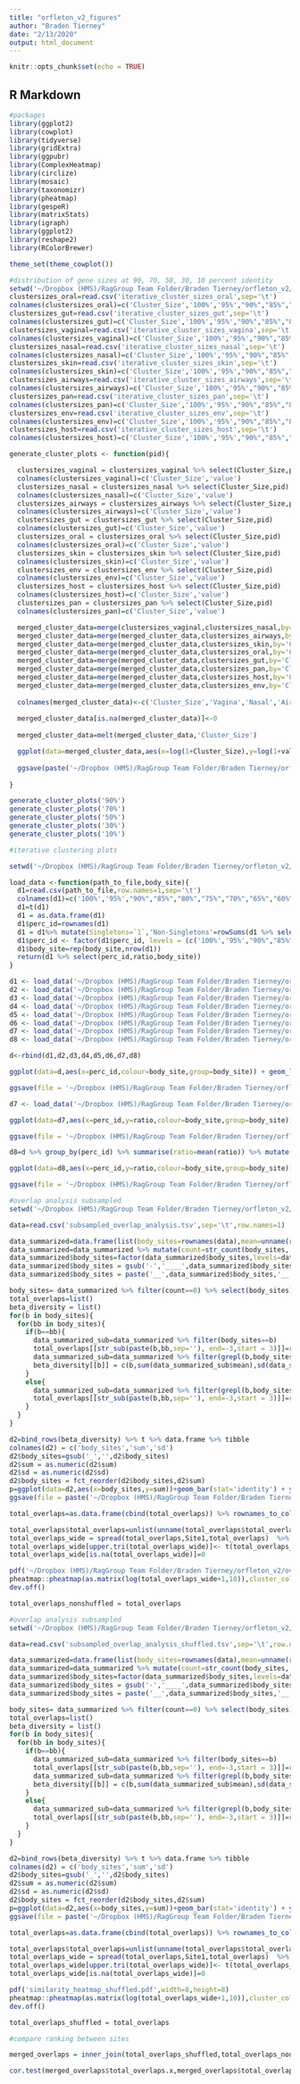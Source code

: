 ```yaml
---
title: "orfleton_v2_figures"
author: "Braden Tierney"
date: "2/13/2020"
output: html_document
---
```


```r
knitr::opts_chunk$set(echo = TRUE)
```

## R Markdown

```r
#packages
library(ggplot2)
library(cowplot)
library(tidyverse)
library(gridExtra)
library(ggpubr)
library(ComplexHeatmap)
library(circlize)
library(mosaic)
library(taxonomizr)
library(pheatmap)
library(gespeR)
library(matrixStats)
library(igraph)
library(ggplot2)
library(reshape2)
library(RColorBrewer)

theme_set(theme_cowplot())
```

```r
#distribution of gene sizes at 90, 70, 50, 30, 10 percent identity
setwd('~/Dropbox (HMS)/RagGroup Team Folder/Braden Tierney/orfleton_v2/iterative_clustering/')
clustersizes_oral=read.csv('iterative_cluster_sizes_oral',sep='\t')
colnames(clustersizes_oral)=c('Cluster_Size','100%','95%',"90%","85%","80%","75%","70%","65%","60%",'55%','50%','45%','40%','35%','30%','25%','20%','15%','10%')
clustersizes_gut=read.csv('iterative_cluster_sizes_gut',sep='\t')
colnames(clustersizes_gut)=c('Cluster_Size','100%','95%',"90%","85%","80%","75%","70%","65%","60%",'55%','50%','45%','40%','35%','30%','25%','20%','15%','10%')
clustersizes_vaginal=read.csv('iterative_cluster_sizes_vagina',sep='\t')
colnames(clustersizes_vaginal)=c('Cluster_Size','100%','95%',"90%","85%","80%","75%","70%","65%","60%",'55%','50%','45%','40%','35%','30%','25%','20%','15%','10%')
clustersizes_nasal=read.csv('iterative_cluster_sizes_nasal',sep='\t')
colnames(clustersizes_nasal)=c('Cluster_Size','100%','95%',"90%","85%","80%","75%","70%","65%","60%",'55%','50%','45%','40%','35%','30%','25%','20%','15%','10%')
clustersizes_skin=read.csv('iterative_cluster_sizes_skin',sep='\t')
colnames(clustersizes_skin)=c('Cluster_Size','100%','95%',"90%","85%","80%","75%","70%","65%","60%",'55%','50%','45%','40%','35%','30%','25%','20%','15%','10%')
clustersizes_airways=read.csv('iterative_cluster_sizes_airways',sep='\t')
colnames(clustersizes_airways)=c('Cluster_Size','100%','95%',"90%","85%","80%","75%","70%","65%","60%",'55%','50%','45%','40%','35%','30%','25%','20%','15%','10%')
clustersizes_pan=read.csv('iterative_cluster_sizes_pan',sep='\t')
colnames(clustersizes_pan)=c('Cluster_Size','100%','95%',"90%","85%","80%","75%","70%","65%","60%",'55%','50%','45%','40%','35%','30%','25%','20%','15%','10%')
clustersizes_env=read.csv('iterative_cluster_sizes_env',sep='\t')
colnames(clustersizes_env)=c('Cluster_Size','100%','95%',"90%","85%","80%","75%","70%","65%","60%",'55%','50%','45%','40%','35%','30%','25%','20%','15%','10%')
clustersizes_host=read.csv('iterative_cluster_sizes_host',sep='\t')
colnames(clustersizes_host)=c('Cluster_Size','100%','95%',"90%","85%","80%","75%","70%","65%","60%",'55%','50%','45%','40%','35%','30%','25%','20%','15%','10%')

generate_cluster_plots <- function(pid){

  clustersizes_vaginal = clustersizes_vaginal %>% select(Cluster_Size,pid)
  colnames(clustersizes_vaginal)=c('Cluster_Size','value')
  clustersizes_nasal = clustersizes_nasal %>% select(Cluster_Size,pid)
  colnames(clustersizes_nasal)=c('Cluster_Size','value')
  clustersizes_airways = clustersizes_airways %>% select(Cluster_Size,pid)
  colnames(clustersizes_airways)=c('Cluster_Size','value')
  clustersizes_gut = clustersizes_gut %>% select(Cluster_Size,pid)
  colnames(clustersizes_gut)=c('Cluster_Size','value')
  clustersizes_oral = clustersizes_oral %>% select(Cluster_Size,pid)
  colnames(clustersizes_oral)=c('Cluster_Size','value')
  clustersizes_skin = clustersizes_skin %>% select(Cluster_Size,pid)
  colnames(clustersizes_skin)=c('Cluster_Size','value')
  clustersizes_env = clustersizes_env %>% select(Cluster_Size,pid)
  colnames(clustersizes_env)=c('Cluster_Size','value')
  clustersizes_host = clustersizes_host %>% select(Cluster_Size,pid)
  colnames(clustersizes_host)=c('Cluster_Size','value')
  clustersizes_pan = clustersizes_pan %>% select(Cluster_Size,pid)
  colnames(clustersizes_pan)=c('Cluster_Size','value')

  merged_cluster_data=merge(clustersizes_vaginal,clustersizes_nasal,by='Cluster_Size',all = TRUE)
  merged_cluster_data=merge(merged_cluster_data,clustersizes_airways,by='Cluster_Size',all = TRUE)
  merged_cluster_data=merge(merged_cluster_data,clustersizes_skin,by='Cluster_Size',all = TRUE)
  merged_cluster_data=merge(merged_cluster_data,clustersizes_oral,by='Cluster_Size',all = TRUE)
  merged_cluster_data=merge(merged_cluster_data,clustersizes_gut,by='Cluster_Size',all = TRUE)
  merged_cluster_data=merge(merged_cluster_data,clustersizes_pan,by='Cluster_Size',all = TRUE)
  merged_cluster_data=merge(merged_cluster_data,clustersizes_host,by='Cluster_Size',all = TRUE)
  merged_cluster_data=merge(merged_cluster_data,clustersizes_env,by='Cluster_Size',all = TRUE)
  
  colnames(merged_cluster_data)<-c('Cluster_Size','Vagina','Nasal','Airways','Skin','Oral','Gut','Pan-microbiome','Animal','Environmental')
  
  merged_cluster_data[is.na(merged_cluster_data)]<-0
  
  merged_cluster_data=melt(merged_cluster_data,'Cluster_Size')

  ggplot(data=merged_cluster_data,aes(x=log(1+Cluster_Size),y=log(1+value),fill=variable))+ geom_density(stat='identity',alpha=0.2)+theme(legend.position="bottom")+theme(legend.title=element_blank()) +xlab("ln(Genes in Cluster)")+ylab('ln(Frequency)') + labs(title=paste('Distribution of Amino Acid Gene Cluster Sizes, ',pid,' ID',sep=''))
  
  ggsave(paste('~/Dropbox (HMS)/RagGroup Team Folder/Braden Tierney/orfleton_v2/cluster_sizes/combined_clusters_',gsub('%','',pid),'.pdf',sep=''),width=9,height=6,units='in')
  
}

generate_cluster_plots('90%')
generate_cluster_plots('70%')
generate_cluster_plots('50%')
generate_cluster_plots('30%')
generate_cluster_plots('10%')

```

```r
#iterative clustering plots

setwd('~/Dropbox (HMS)/RagGroup Team Folder/Braden Tierney/orfleton_v2/')

load_data <-function(path_to_file,body_site){
  d1=read.csv(path_to_file,row.names=1,sep='\t')
  colnames(d1)=c('100%','95%',"90%","85%","80%","75%","70%","65%","60%",'55%','50%','45%','40%','35%','30%','25%','20%','15%','10%')
  d1=t(d1)
  d1 = as.data.frame(d1) 
  d1$perc_id=rownames(d1)
  d1 = d1%>% mutate(Singletons=`1`,'Non-Singletons'=rowSums(d1 %>% select(-`1`,-perc_id))) %>% select(perc_id,Singletons,'Non-Singletons') %>% mutate(ratio=Singletons/`Non-Singletons`)
  d1$perc_id <- factor(d1$perc_id, levels = (c('100%','95%',"90%","85%","80%","75%","70%","65%","60%",'55%','50%','45%','40%','35%','30%','25%','20%','15%','10%')))
  d1$body_site=rep(body_site,nrow(d1))
  return(d1 %>% select(perc_id,ratio,body_site))
}

d1 <- load_data('~/Dropbox (HMS)/RagGroup Team Folder/Braden Tierney/orfleton_v2/iterative_clustering/iterative_cluster_sizes_vagina','Vagina')
d2 <- load_data('~/Dropbox (HMS)/RagGroup Team Folder/Braden Tierney/orfleton_v2/iterative_clustering/iterative_cluster_sizes_nasal','Nasal')
d3 <- load_data('~/Dropbox (HMS)/RagGroup Team Folder/Braden Tierney/orfleton_v2/iterative_clustering/iterative_cluster_sizes_gut','Gut')
d4 <- load_data('~/Dropbox (HMS)/RagGroup Team Folder/Braden Tierney/orfleton_v2/iterative_clustering/iterative_cluster_sizes_oral','Oral')
d5 <- load_data('~/Dropbox (HMS)/RagGroup Team Folder/Braden Tierney/orfleton_v2/iterative_clustering/iterative_cluster_sizes_Skin','Skin')
d6 <- load_data('~/Dropbox (HMS)/RagGroup Team Folder/Braden Tierney/orfleton_v2/iterative_clustering/iterative_cluster_sizes_airways','Airways')
d7 <- load_data('~/Dropbox (HMS)/RagGroup Team Folder/Braden Tierney/orfleton_v2/iterative_clustering/iterative_cluster_sizes_airways','Environmental')
d8 <- load_data('~/Dropbox (HMS)/RagGroup Team Folder/Braden Tierney/orfleton_v2/iterative_clustering/iterative_cluster_sizes_airways','Animal')

d<-rbind(d1,d2,d3,d4,d5,d6,d7,d8)

ggplot(data=d,aes(x=perc_id,colour=body_site,group=body_site)) + geom_line(aes(y=ratio))+scale_colour_brewer(palette="Set1")+xlab('Percent Identity') +ylab('Ratio of Singletons to Non-Singletons') + labs(title='Iterative Amino Acid Gene Catalog Construction by Body Site')+labs(fill='Genes per cluster')+theme(legend.position="bottom")+theme(legend.title=element_blank())

ggsave(file = '~/Dropbox (HMS)/RagGroup Team Folder/Braden Tierney/orfleton_v2/iterative_clustering/iterative_clustering_by_body_site.pdf', dpi = 600, width = 9, height = 6, units = "in")

d7 <- load_data('~/Dropbox (HMS)/RagGroup Team Folder/Braden Tierney/orfleton_v2/iterative_clustering/iterative_cluster_sizes_pan','NONE')

ggplot(data=d7,aes(x=perc_id,y=ratio,colour=body_site,group=body_site)) + geom_line() +xlab('Percent Identity') +ylab('Ratio of Singletons to Non-Singletons') + labs(title='Iterative Amino Acid Gene Catalog Construction')+labs(fill='Genes per cluster')+theme(legend.position = "none")

ggsave(file = '~/Dropbox (HMS)/RagGroup Team Folder/Braden Tierney/orfleton_v2/iterative_clustering/iterative_clustering_combined.pdf', dpi = 600, width = 9, height = 6, units = "in")

d8=d %>% group_by(perc_id) %>% summarise(ratio=mean(ratio)) %>% mutate(body_site='NONE')

ggplot(data=d8,aes(x=perc_id,y=ratio,colour=body_site,group=body_site)) + geom_line() +xlab('Percent Identity') +ylab('Ratio of Singletons to Non-Singletons') + labs(title='Iterative Amino Acid Gene Catalog Construction')+labs(fill='Genes per cluster')+theme(legend.position = "none")+scale_color_manual(values=c("black"))

ggsave(file = '~/Dropbox (HMS)/RagGroup Team Folder/Braden Tierney/orfleton_v2/iterative_clustering/iterative_clustering_averaged.pdf', dpi = 600, width = 9, height = 6, units = "in")


```


```r
#overlap analysis subsampled
setwd('~/Dropbox (HMS)/RagGroup Team Folder/Braden Tierney/orfleton_v2/overlap_analysis/')

data=read.csv('subsampled_overlap_analysis.tsv',sep='\t',row.names=1)

data_summarized=data.frame(list(body_sites=rownames(data),mean=unname(rowSums(na.rm=TRUE,data)/10),sd=rowSds(na.rm=TRUE,as.matrix(data))))
data_summarized=data_summarized %>% mutate(count=str_count(body_sites,'-'))%>% arrange(count,body_sites) %>% filter(body_sites!='')
data_summarized$body_sites=factor(data_summarized$body_sites,levels=data_summarized$body_sites)
data_summarized$body_sites = gsub('-','____',data_summarized$body_sites)
data_summarized$body_sites = paste('__',data_summarized$body_sites,'__',sep='')

body_sites= data_summarized %>% filter(count==0) %>% select(body_sites) %>% unname %>% unlist
total_overlaps=list()
beta_diversity = list()
for(b in body_sites){
  for(bb in body_sites){
    if(b==bb){
      data_summarized_sub=data_summarized %>% filter(body_sites==b)
      total_overlaps[[str_sub(paste(b,bb,sep=''), end=-3,start = 3)]]=round(sum(data_summarized_sub$mean,na.rm=TRUE))
      data_summarized_sub=data_summarized %>% filter(grepl(b,body_sites), grepl(bb,body_sites)) %>% filter(count!=0)
      beta_diversity[[b]] = c(b,sum(data_summarized_sub$mean),sd(data_summarized_sub$mean))
    }
    else{
      data_summarized_sub=data_summarized %>% filter(grepl(b,body_sites), grepl(bb,body_sites))
      total_overlaps[[str_sub(paste(b,bb,sep=''), end=-3,start = 3)]]=round(sum(data_summarized_sub$mean,na.rm=TRUE))
    }
  }
}

d2=bind_rows(beta_diversity) %>% t %>% data.frame %>% tibble
colnames(d2) = c('body_sites','sum','sd')
d2$body_sites=gsub('_','',d2$body_sites)
d2$sum = as.numeric(d2$sum)
d2$sd = as.numeric(d2$sd)
d2$body_sites = fct_reorder(d2$body_sites,d2$sum)
p=ggplot(data=d2,aes(x=body_sites,y=sum))+geom_bar(stat='identity') + ylab('gene count')+xlab('Body Site(s)')+ theme(axis.text.x = element_text(angle = 90,hjust=1,size=6))+ggtitle(paste('Total overlapping sequences, ','30','% identity',sep=''))+coord_flip()+ theme(plot.title = element_text(size=9))+theme(legend.position = "bottom")#+geom_errorbar(aes(ymin=mean-sd, ymax=mean+sd), width=.2, position=position_dodge(.9))#+geom_text(size = 2, position = position_stack(vjust = 1.1))
ggsave(file = paste('~/Dropbox (HMS)/RagGroup Team Folder/Braden Tierney/orfleton_v2/overlap_analysis/','subsampled','_','30','_overlap','.pdf',sep=''), dpi = 600, width = 8, height = 8, units = "in")

total_overlaps=as.data.frame(cbind(total_overlaps)) %>% rownames_to_column() %>% separate(rowname,sep='____',c('Site1','Site2')) 

total_overlaps$total_overlaps=unlist(unname(total_overlaps$total_overlaps))
total_overlaps_wide = spread(total_overlaps,Site1,total_overlaps)  %>% column_to_rownames('Site2')
total_overlaps_wide[upper.tri(total_overlaps_wide)]<- t(total_overlaps_wide)[upper.tri(total_overlaps_wide)]
total_overlaps_wide[is.na(total_overlaps_wide)]=0

pdf('~/Dropbox (HMS)/RagGroup Team Folder/Braden Tierney/orfleton_v2/overlap_analysis/similarity_heatmap.pdf',width=8,height=8)
pheatmap::pheatmap(as.matrix(log(total_overlaps_wide+1,10)),cluster_columns = TRUE,cluster_rows = TRUE)
dev.off()

total_overlaps_nonshuffled = total_overlaps
```

```r
#overlap analysis subsampled
setwd('~/Dropbox (HMS)/RagGroup Team Folder/Braden Tierney/orfleton_v2/overlap_analysis/')

data=read.csv('subsampled_overlap_analysis_shuffled.tsv',sep='\t',row.names=1)

data_summarized=data.frame(list(body_sites=rownames(data),mean=unname(rowSums(data)/10),sd=rowSds(as.matrix(data))))
data_summarized=data_summarized %>% mutate(count=str_count(body_sites,'-'))%>% arrange(count,body_sites) %>% filter(body_sites!='')
data_summarized$body_sites=factor(data_summarized$body_sites,levels=data_summarized$body_sites)
data_summarized$body_sites = gsub('-','____',data_summarized$body_sites)
data_summarized$body_sites = paste('__',data_summarized$body_sites,'__',sep='')

body_sites= data_summarized %>% filter(count==0) %>% select(body_sites) %>% unname %>% unlist
total_overlaps=list()
beta_diversity = list()
for(b in body_sites){
  for(bb in body_sites){
    if(b==bb){
      data_summarized_sub=data_summarized %>% filter(body_sites==b)
      total_overlaps[[str_sub(paste(b,bb,sep=''), end=-3,start = 3)]]=round(sum(data_summarized_sub$mean,na.rm=TRUE))
      data_summarized_sub=data_summarized %>% filter(grepl(b,body_sites), grepl(bb,body_sites)) %>% filter(count!=0)
      beta_diversity[[b]] = c(b,sum(data_summarized_sub$mean),sd(data_summarized_sub$mean))
    }
    else{
      data_summarized_sub=data_summarized %>% filter(grepl(b,body_sites), grepl(bb,body_sites))
      total_overlaps[[str_sub(paste(b,bb,sep=''), end=-3,start = 3)]]=round(sum(data_summarized_sub$mean,na.rm=TRUE))
    }
  }
}

d2=bind_rows(beta_diversity) %>% t %>% data.frame %>% tibble
colnames(d2) = c('body_sites','sum','sd')
d2$body_sites=gsub('_','',d2$body_sites)
d2$sum = as.numeric(d2$sum)
d2$sd = as.numeric(d2$sd)
d2$body_sites = fct_reorder(d2$body_sites,d2$sum)
p=ggplot(data=d2,aes(x=body_sites,y=sum))+geom_bar(stat='identity') + ylab('gene count')+xlab('Body Site(s)')+ theme(axis.text.x = element_text(angle = 90,hjust=1,size=6))+ggtitle(paste('Total overlapping sequences, ','30','% identity',sep=''))+coord_flip()+ theme(plot.title = element_text(size=9))+theme(legend.position = "bottom")#+geom_errorbar(aes(ymin=mean-sd, ymax=mean+sd), width=.2, position=position_dodge(.9))#+geom_text(size = 2, position = position_stack(vjust = 1.1))
ggsave(file = paste('~/Dropbox (HMS)/RagGroup Team Folder/Braden Tierney/orfleton_v2/overlap_analysis/','subsampled','_','30','_overlap_shuffled','.pdf',sep=''), dpi = 600, width = 8, height = 8, units = "in")

total_overlaps=as.data.frame(cbind(total_overlaps)) %>% rownames_to_column() %>% separate(rowname,sep='____',c('Site1','Site2')) 

total_overlaps$total_overlaps=unlist(unname(total_overlaps$total_overlaps))
total_overlaps_wide = spread(total_overlaps,Site1,total_overlaps)  %>% column_to_rownames('Site2')
total_overlaps_wide[upper.tri(total_overlaps_wide)]<- t(total_overlaps_wide)[upper.tri(total_overlaps_wide)]
total_overlaps_wide[is.na(total_overlaps_wide)]=0

pdf('similarity_heatmap_shuffled.pdf',width=8,height=8)
pheatmap::pheatmap(as.matrix(log(total_overlaps_wide+1,10)),cluster_columns = TRUE,cluster_rows = TRUE)
dev.off()

total_overlaps_shuffled = total_overlaps

```

```r
#compare ranking between sites

merged_overlaps = inner_join(total_overlaps_shuffled,total_overlaps_nonshuffled,by=c('Site1','Site2'))

cor.test(merged_overlaps$total_overlaps.x,merged_overlaps$total_overlaps.y)
```